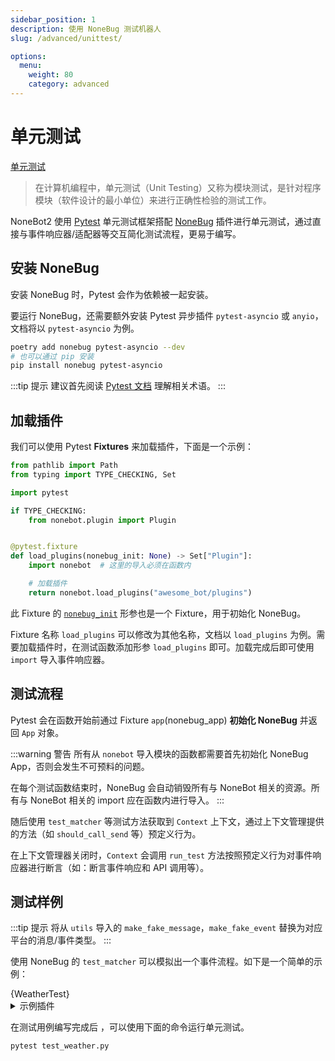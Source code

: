 ```yaml
---
sidebar_position: 1
description: 使用 NoneBug 测试机器人
slug: /advanced/unittest/

options:
  menu:
    weight: 80
    category: advanced
---
```



# 单元测试

[单元测试](https://zh.wikipedia.org/wiki/%E5%8D%95%E5%85%83%E6%B5%8B%E8%AF%95)

> 在计算机编程中，单元测试（Unit Testing）又称为模块测试，是针对程序模块（软件设计的最小单位）来进行正确性检验的测试工作。

NoneBot2 使用 [Pytest](https://docs.pytest.org) 单元测试框架搭配 [NoneBug](https://github.com/nonebot/nonebug) 插件进行单元测试，通过直接与事件响应器/适配器等交互简化测试流程，更易于编写。

## 安装 NoneBug

安装 NoneBug 时，Pytest 会作为依赖被一起安装。

要运行 NoneBug，还需要额外安装 Pytest 异步插件 `pytest-asyncio` 或 `anyio`，文档将以 `pytest-asyncio` 为例。

```bash
poetry add nonebug pytest-asyncio --dev
# 也可以通过 pip 安装
pip install nonebug pytest-asyncio
```

:::tip 提示
建议首先阅读 [Pytest 文档](https://docs.pytest.org) 理解相关术语。
:::

## 加载插件

我们可以使用 Pytest **Fixtures** 来加载插件，下面是一个示例：

```python title=conftest.py
from pathlib import Path
from typing import TYPE_CHECKING, Set

import pytest

if TYPE_CHECKING:
    from nonebot.plugin import Plugin


@pytest.fixture
def load_plugins(nonebug_init: None) -> Set["Plugin"]:
    import nonebot  # 这里的导入必须在函数内

    # 加载插件
    return nonebot.load_plugins("awesome_bot/plugins")
```

此 Fixture 的 [`nonebug_init`](https://github.com/nonebot/nonebug/blob/master/nonebug/fixture.py) 形参也是一个 Fixture，用于初始化 NoneBug。

Fixture 名称 `load_plugins` 可以修改为其他名称，文档以 `load_plugins` 为例。需要加载插件时，在测试函数添加形参 `load_plugins` 即可。加载完成后即可使用 `import` 导入事件响应器。

## 测试流程

Pytest 会在函数开始前通过 Fixture `app`(nonebug_app) **初始化 NoneBug** 并返回 `App` 对象。

:::warning 警告
所有从 `nonebot` 导入模块的函数都需要首先初始化 NoneBug App，否则会发生不可预料的问题。

在每个测试函数结束时，NoneBug 会自动销毁所有与 NoneBot 相关的资源。所有与 NoneBot 相关的 import 应在函数内进行导入。
:::

随后使用 `test_matcher` 等测试方法获取到 `Context` 上下文，通过上下文管理提供的方法（如 `should_call_send` 等）预定义行为。

在上下文管理器关闭时，`Context` 会调用 `run_test` 方法按照预定义行为对事件响应器进行断言（如：断言事件响应和 API 调用等）。

## 测试样例

:::tip 提示
将从 `utils` 导入的 `make_fake_message`，`make_fake_event` 替换为对应平台的消息/事件类型。
:::

使用 NoneBug 的 `test_matcher` 可以模拟出一个事件流程。如下是一个简单的示例：


<CodeBlock className="language-python" title="test_weather.py">
  {WeatherTest}
</CodeBlock>

<details>
  <summary>示例插件</summary>
  <CodeBlock className="language-python" title="examples/weather.py">
    {WeatherSource}
  </CodeBlock>
</details>

在测试用例编写完成后 ，可以使用下面的命令运行单元测试。

```bash
pytest test_weather.py
```
